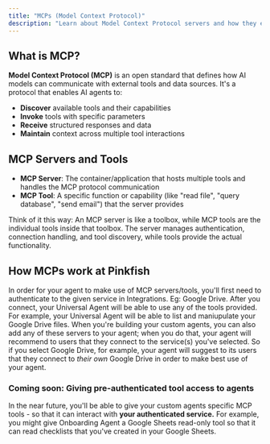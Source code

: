 ```yaml
---
title: "MCPs (Model Context Protocol)"
description: "Learn about Model Context Protocol servers and how they extend Agent capabilities"
---
```


## What is MCP?

**Model Context Protocol (MCP)** is an open standard that defines how AI models can communicate with external tools and data sources. It's a protocol that enables AI agents to:

- **Discover** available tools and their capabilities
- **Invoke** tools with specific parameters
- **Receive** structured responses and data
- **Maintain** context across multiple tool interactions

## MCP Servers and Tools

- **MCP Server**: The container/application that hosts multiple tools and handles the MCP protocol communication
- **MCP Tool**: A specific function or capability (like "read file", "query database", "send email") that the server provides

Think of it this way: An MCP server is like a toolbox, while MCP tools are the individual tools inside that toolbox. The server manages authentication, connection handling, and tool discovery, while tools provide the actual functionality. 


## How MCPs work at Pinkfish 

In order for your agent to make use of MCP servers/tools, you'll first need to authenticate to the given service in Integrations. Eg: Google Drive. After you connect, your Universal Agent will be able to use any of the tools provided. For example, your Universal Agent will be able to list and maniupulate your Google Drive files. When you're building your custom agents, you can also add any of these servers to your agent; when you do that, your agent will recommend to users that they connect to the service(s) you've selected. So if you select Google Drive, for example, your agent will suggest to its users that they connect to *their own* Google Drive in order to make best use of your agent.

### Coming soon: Giving pre-authenticated tool access to agents

In the near future, you'll be able to give your custom agents specific MCP tools - so that it can interact with **your authenticated service.** For example, you might give Onboarding Agent a Google Sheets read-only tool so that it can read checklists that you've created in your Google Sheets.
